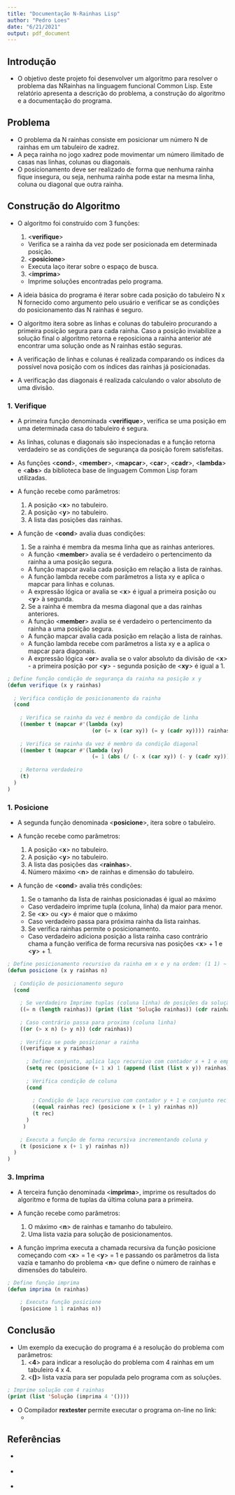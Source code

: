 ```yaml
---
title: "Documentação N-Rainhas Lisp"
author: "Pedro Loes"
date: "6/21/2021"
output: pdf_document
---
```



## __Introdução__

* O objetivo deste projeto foi desenvolver um algoritmo para resolver o problema das NRainhas na linguagem funcional Common Lisp. Este relatório apresenta a descrição do problema, a construção do algoritmo e a documentação do programa.

## __Problema__

* O problema da N rainhas consiste em posicionar um número N de rainhas em um tabuleiro de xadrez. 
* A peça rainha no jogo xadrez pode movimentar um número ilimitado de casas nas linhas, colunas ou diagonais.
* O posicionamento deve ser realizado de forma que nenhuma rainha fique insegura, ou seja, nenhuma rainha pode estar na mesma linha, coluna ou diagonal que outra rainha.

## __Construção do Algoritmo__

* O algoritmo foi construído com 3 funções:
  1. <__verifique__>
    + Verifica se a rainha da vez pode ser posicionada em determinada posição.
  2. <__posicione__>
    + Executa laço iterar sobre o espaço de busca.
  3. <__imprima__>
    + Imprime soluções encontradas pelo programa.
    
* A ideia básica do programa é iterar sobre cada posição do tabuleiro N x N fornecido como argumento pelo usuário e verificar se as condições do posicionamento das N rainhas é seguro. 

* O algoritmo itera sobre as linhas e colunas do tabuleiro procurando a primeira posição segura para cada rainha. Caso a posição inviabilize a solução final o algoritmo retorna e reposiciona a rainha anterior até encontrar uma solução onde as N rainhas estão seguras.

* A verificação de linhas e colunas é realizada comparando os índices da possível nova posição com os índices das rainhas já posicionadas.

* A verificação das diagonais é realizada calculando o valor absoluto de uma divisão.


### __1. Verifique__

* A primeira função denominada <__verifique__>, verifica se uma posição em uma determinada casa do tabuleiro é segura.

* As linhas, colunas e diagonais são inspecionadas e a função retorna verdadeiro se as condições de segurança da posição forem satisfeitas.

* As funções <__cond__>, <__member__>, <__mapcar__>, <__car__>, <__cadr__>, <__lambda__> e <__abs__> da biblioteca base de linguagem Common Lisp foram utilizadas. 

* A função recebe como parâmetros:
  1. A posição <__x__> no tabuleiro.
  2. A posição <__y__> no tabuleiro.
  3. A lista das posições das rainhas.

* A função de <__cond__> avalia duas condições:
  1. Se a rainha é membra da mesma linha que as rainhas anteriores.
    + A função <__member__> avalia se é verdadeiro o pertencimento da rainha a uma posição segura.
    + A função mapcar avalia cada posição em relação a lista de rainhas.
    + A função lambda recebe com parâmetros a lista xy e aplica o mapcar para linhas e colunas.
    + A expressão lógica or avalia se <__x__> é igual a primeira posição ou <__y__> à segunda.
  2. Se a rainha é membra da mesma diagonal que a das rainhas anteriores.
    + A função <__member__> avalia se é verdadeiro o pertencimento da rainha a uma posição segura.
    + A função mapcar avalia cada posição em relação a lista de rainhas.
    + A função lambda recebe com parâmetros a lista xy e a aplica o mapcar para diagonais.
    + A expressão lógica <__or__> avalia se o valor absoluto da divisão de <__x__> - a primeira posição por <__y__> - segunda posição de <__xy__> é igual a 1.

```lisp

; Define função condição de segurança da rainha na posição x y
(defun verifique (x y rainhas)
    
  ; Verifica condição de posicionamento da rainha
  (cond 
      
    ; Verifica se rainha da vez é membro da condição de linha
    ((member t (mapcar #'(lambda (xy)
                           (or (= x (car xy)) (= y (cadr xy)))) rainhas)) nil)
    
    ; Verifica se rainha da vez é membro da condição diagonal
    ((member t (mapcar #'(lambda (xy) 
                           (= 1 (abs (/ (- x (car xy)) (- y (cadr xy)))))) rainhas)) nil)
      
    ; Retorna verdadeiro  
    (t)
  )
)

```

### __1. Posicione__

* A segunda função denominada <__posicione__>, itera sobre o tabuleiro.

* A função recebe como parâmetros:
  1. A posição <__x__> no tabuleiro.
  2. A posição <__y__> no tabuleiro.
  3. A lista das posições das <__rainhas__>.
  4. Número máximo <__n__> de rainhas e dimensão do tabuleiro.
  
* A função de <__cond__> avalia três condições:
  1. Se o tamanho da lista de rainhas posicionadas é igual ao máximo
    + Caso verdadeiro imprime tupla (coluna, linha) da maior para menor.
  2. Se <__x__> ou <__y__> é maior que o máximo
    + Caso verdadeiro passa para próxima rainha da lista rainhas.
  3. Se verifica rainhas permite o posicionamento.
    + Caso verdadeiro adiciona posição a lista rainha caso contrário chama a função verifica de forma recursiva nas posições <__x__> + 1 e <__y__> + 1.

```lisp

; Define posicionamento recursivo da rainha em x e y na ordem: (1 1) ~ (n n)
(defun posicione (x y rainhas n)
    
  ; Condição de posicionamento seguro  
  (cond
      
    ; Se verdadeiro Imprime tuplas (coluna linha) de posições da solução
    ((= n (length rainhas)) (print (list 'Solução rainhas)) (cdr rainhas))
    
    ; Caso contrário passa para proxima (coluna linha)
    ((or (> x n) (> y n)) (cdr rainhas)) 
    
    ; Verifica se pode posicionar a rainha
    ((verifique x y rainhas)
    
      ; Define conjunto, aplica laço recursivo com contador x + 1 e empilha rainha
      (setq rec (posicione (+ 1 x) 1 (append (list (list x y)) rainhas) n))
      
      ; Verifica condição de coluna
      (cond
          
        ; Condição de laço recursivo com contador y + 1 e conjunto rec verdadeiro
        ((equal rainhas rec) (posicione x (+ 1 y) rainhas n)) 
        (t rec)
      )
     )
        
    ; Executa a função de forma recursiva incrementando coluna y
    (t (posicione x (+ 1 y) rainhas n))
  )
)

```


### __3. Imprima__

* A terceira função denominada <__imprima__>, imprime os resultados do algoritmo e forma de tuplas da última coluna para a primeira.

* A função recebe como parâmetros:
  1. O máximo <__n__> de rainhas e tamanho do tabuleiro.
  2. Uma lista vazia para solução de posicionamentos.
  
* A função imprima executa a chamada recursiva da função posicione começando com <__x__> = 1 e <__y__> = 1 e passando os parâmetros da lista vazia e tamanho do problema <__n__> que define o número de rainhas e dimensões do tabuleiro.

```lisp

; Define função imprima
(defun imprima (n rainhas)

    ; Executa função posicione
    (posicione 1 1 rainhas n))

```


## __Conclusão__

* Um exemplo da execução do programa é a resolução do problema com parâmetros:
  1. <__4__> para indicar a resolução do problema com 4 rainhas em um tabuleiro 4 x 4.
  2. <__()__> lista vazia para ser populada pelo programa com as soluções.

```lisp

; Imprime solução com 4 rainhas
(print (list 'Solução (imprima 4 '()))) 

```

* O Compilador __rextester__ permite executar o programa on-line no link:
  * [\textcolor{blue}{https://rextester.com}](https://rextester.com/edit/QJIOB78933)


## Referências

* [\textcolor{blue}{Pratical Common Lisp}](https://gigamonkeys.com/book/)

* [\textcolor{blue}{www.tutorialspoint.com/lisp}](https://www.tutorialspoint.com/lisp/)

* [\textcolor{blue}{You Tube}](https://www.youtube.com/watch?v=ymSq4wHrqyU)


